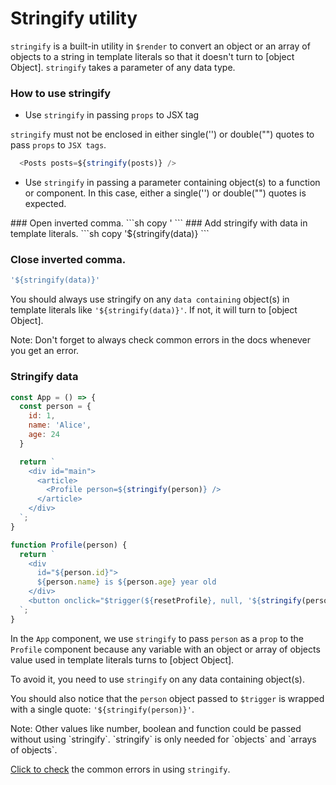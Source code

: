 # Stringify utility

`stringify` is a built-in utility in `$render` to convert an object or an array of objects to a string in template literals so that it doesn't turn to [object Object]. `stringify` takes a parameter of any data type.


### How to use stringify

* Use `stringify` in passing `props` to JSX tag

`stringify` must not be enclosed in either single('') or double("") quotes to pass `props` to `JSX tags`.

```js copy
  <Posts posts=${stringify(posts)} />
```

* Use `stringify` in passing a parameter containing object(s) to a function or component. In this case, either a single('') or double("") quotes is expected.

<Steps>
### Open inverted comma.
```sh copy
'
```
### Add stringify with data in template literals.
```sh copy
'${stringify(data)}
```

### Close inverted comma.
```sh copy
'${stringify(data)}'
```
</Steps>

You should always use stringify on any `data containing` object(s) in template literals like `'${stringify(data)}'`. If not, it will turn to [object Object].

<Callout type="info" emoji="ℹ️">
  Note: Don't forget to always check common errors in the docs whenever you get an error.
</Callout>

### Stringify data

```js {1} copy
const App = () => {
  const person = {
    id: 1,
    name: 'Alice',
    age: 24
  }

  return `
    <div id="main">
      <article>
        <Profile person=${stringify(person)} />
      </article>
    </div>
  `;
}

function Profile(person) {
  return `
    <div 
      id="${person.id}"> 
      ${person.name} is ${person.age} year old 
    </div>
    <button onclick="$trigger(${resetProfile}, null, '${stringify(person)}')></button>
  `;
}
```

In the `App` component, we use `stringify` to pass `person` as a `prop` to the `Profile` component because any variable with an object or array of objects value used in template literals turns to [object Object]. 

To avoid it, you need to use `stringify` on any data containing object(s).

You should also notice that the `person` object passed to `$trigger` is wrapped with a single quote: `'${stringify(person)}'`.

<Callout type="info" emoji="ℹ️">
  Note: Other values like number, boolean and function could be passed without using `stringify`. `stringify` is only needed for `objects` and `arrays of objects`.
</Callout>

[Click to check]() the common errors in using `stringify`.